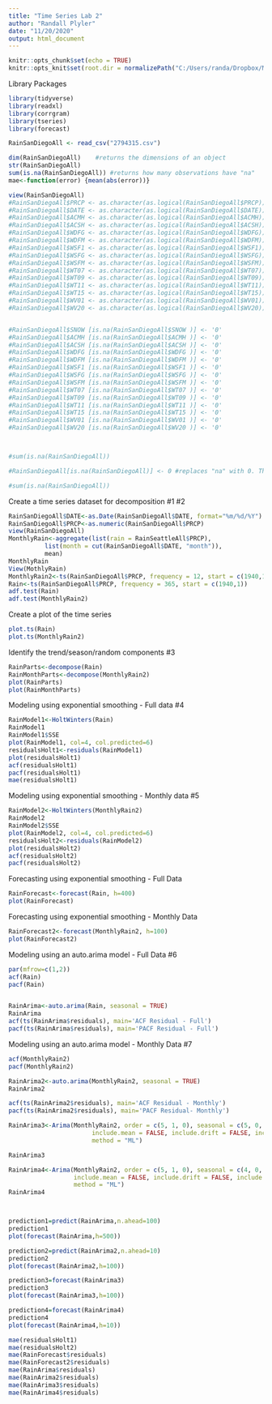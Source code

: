 ```yaml
---
title: "Time Series Lab 2"
author: "Randall Plyler"
date: "11/20/2020"
output: html_document
---
```


```r
knitr::opts_chunk$set(echo = TRUE)
knitr::opts_knit$set(root.dir = normalizePath("C:/Users/randa/Dropbox/Masters/Autumn/TBANLT 540 Applied Regression Analysis/Time Series Lab 2"))
```


Library Packages

```r

library(tidyverse)
library(readxl)
library(corrgram)
library(tseries)
library(forecast)
```


```r
RainSanDiegoAll <- read_csv("2794315.csv")

```

```r
dim(RainSanDiegoAll)    #returns the dimensions of an object
str(RainSanDiegoAll)
sum(is.na(RainSanDiegoAll)) #returns how many observations have "na"
mae<-function(error) {mean(abs(error))}

```


```r

view(RainSanDiegoAll)
#RainSanDiegoAll$PRCP <- as.character(as.logical(RainSanDiegoAll$PRCP))
#RainSanDiegoAll$DATE <- as.character(as.logical(RainSanDiegoAll$DATE))
#RainSanDiegoAll$ACMH <- as.character(as.logical(RainSanDiegoAll$ACMH))
#RainSanDiegoAll$ACSH <- as.character(as.logical(RainSanDiegoAll$ACSH))
#RainSanDiegoAll$WDFG <- as.character(as.logical(RainSanDiegoAll$WDFG))
#RainSanDiegoAll$WDFM <- as.character(as.logical(RainSanDiegoAll$WDFM))
#RainSanDiegoAll$WSF1 <- as.character(as.logical(RainSanDiegoAll$WSF1))
#RainSanDiegoAll$WSFG <- as.character(as.logical(RainSanDiegoAll$WSFG))
#RainSanDiegoAll$WSFM <- as.character(as.logical(RainSanDiegoAll$WSFM))
#RainSanDiegoAll$WT07 <- as.character(as.logical(RainSanDiegoAll$WT07))
#RainSanDiegoAll$WT09 <- as.character(as.logical(RainSanDiegoAll$WT09))
#RainSanDiegoAll$WT11 <- as.character(as.logical(RainSanDiegoAll$WT11))
#RainSanDiegoAll$WT15 <- as.character(as.logical(RainSanDiegoAll$WT15))
#RainSanDiegoAll$WV01 <- as.character(as.logical(RainSanDiegoAll$WV01))
#RainSanDiegoAll$WV20 <- as.character(as.logical(RainSanDiegoAll$WV20))


#RainSanDiegoAll$SNOW [is.na(RainSanDiegoAll$SNOW )] <- '0' 
#RainSanDiegoAll$ACMH [is.na(RainSanDiegoAll$ACMH )] <- '0' 
#RainSanDiegoAll$ACSH [is.na(RainSanDiegoAll$ACSH )] <- '0' 
#RainSanDiegoAll$WDFG [is.na(RainSanDiegoAll$WDFG )] <- '0' 
#RainSanDiegoAll$WDFM [is.na(RainSanDiegoAll$WDFM )] <- '0' 
#RainSanDiegoAll$WSF1 [is.na(RainSanDiegoAll$WSF1 )] <- '0' 
#RainSanDiegoAll$WSFG [is.na(RainSanDiegoAll$WSFG )] <- '0' 
#RainSanDiegoAll$WSFM [is.na(RainSanDiegoAll$WSFM )] <- '0' 
#RainSanDiegoAll$WT07 [is.na(RainSanDiegoAll$WT07 )] <- '0' 
#RainSanDiegoAll$WT09 [is.na(RainSanDiegoAll$WT09 )] <- '0' 
#RainSanDiegoAll$WT11 [is.na(RainSanDiegoAll$WT11 )] <- '0' 
#RainSanDiegoAll$WT15 [is.na(RainSanDiegoAll$WT15 )] <- '0' 
#RainSanDiegoAll$WV01 [is.na(RainSanDiegoAll$WV01 )] <- '0' 
#RainSanDiegoAll$WV20 [is.na(RainSanDiegoAll$WV20 )] <- '0' 



#sum(is.na(RainSanDiegoAll))

#RainSanDiegoAll[is.na(RainSanDiegoAll)] <- 0 #replaces "na" with 0. This is a choice, statistically, but you can't run the regression without it

#sum(is.na(RainSanDiegoAll))


```

Create a time series dataset for decomposition #1 #2

```r

RainSanDiegoAll$DATE<-as.Date(RainSanDiegoAll$DATE, format="%m/%d/%Y")
RainSanDiegoAll$PRCP<-as.numeric(RainSanDiegoAll$PRCP)
view(RainSanDiegoAll)
MonthlyRain<-aggregate(list(rain = RainSeattleAll$PRCP), 
          list(month = cut(RainSanDiegoAll$DATE, "month")), 
          mean)
MonthlyRain
View(MothlyRain)
MonthlyRain2<-ts(RainSanDiegoAll$PRCP, frequency = 12, start = c(1940,1))
Rain<-ts(RainSanDiegoAll$PRCP, frequency = 365, start = c(1940,1))
adf.test(Rain)
adf.test(MonthlyRain2)

```


Create a plot of the time series


```r
plot.ts(Rain)
plot.ts(MonthlyRain2)

```


Identify the trend/season/random components #3

```r
RainParts<-decompose(Rain)
RainMonthParts<-decompose(MonthlyRain2)
plot(RainParts)
plot(RainMonthParts)
```

Modeling using exponential smoothing - Full data #4

```r
RainModel1<-HoltWinters(Rain)
RainModel1
RainModel1$SSE
plot(RainModel1, col=4, col.predicted=6)
residualsHolt1<-residuals(RainModel1)
plot(residualsHolt1)
acf(residualsHolt1)
pacf(residualsHolt1)
mae(residualsHolt1)
```

Modeling using exponential smoothing - Monthly data #5

```r
RainModel2<-HoltWinters(MonthlyRain2)
RainModel2
RainModel2$SSE
plot(RainModel2, col=4, col.predicted=6)
residualsHolt2<-residuals(RainModel2)
plot(residualsHolt2)
acf(residualsHolt2)
pacf(residualsHolt2)

```


Forecasting using exponential smoothing - Full Data

```r
RainForecast<-forecast(Rain, h=400)
plot(RainForecast)
```

Forecasting using exponential smoothing - Monthly Data

```r
RainForecast2<-forecast(MonthlyRain2, h=100)
plot(RainForecast2)
```

Modeling using an auto.arima model - Full Data #6

```r
par(mfrow=c(1,2))
acf(Rain)
pacf(Rain)


RainArima<-auto.arima(Rain, seasonal = TRUE)
RainArima
acf(ts(RainArima$residuals), main='ACF Residual - Full')
pacf(ts(RainArima$residuals), main='PACF Residual - Full')

```


Modeling using an auto.arima model - Monthly Data #7

```r
acf(MonthlyRain2)
pacf(MonthlyRain2)

RainArima2<-auto.arima(MonthlyRain2, seasonal = TRUE)
RainArima2

acf(ts(RainArima2$residuals), main='ACF Residual - Monthly')
pacf(ts(RainArima2$residuals), main='PACF Residual- Monthly')

```


```r
RainArima3<-Arima(MonthlyRain2, order = c(5, 1, 0), seasonal = c(5, 0, 0),
                       include.mean = FALSE, include.drift = FALSE, include.constant =TRUE,
                       method = "ML")

RainArima3

RainArima4<-Arima(MonthlyRain2, order = c(5, 1, 0), seasonal = c(4, 0, 0),
                  include.mean = FALSE, include.drift = FALSE, include.constant =TRUE,
                  method = "ML")
RainArima4



prediction1=predict(RainArima,n.ahead=100)
prediction1
plot(forecast(RainArima,h=500))

prediction2=predict(RainArima2,n.ahead=10)
prediction2
plot(forecast(RainArima2,h=100))

prediction3=forecast(RainArima3)
prediction3
plot(forecast(RainArima3,h=100))

prediction4=forecast(RainArima4)
prediction4
plot(forecast(RainArima4,h=10))


```


```r

mae(residualsHolt1)
mae(residualsHolt2)
mae(RainForecast$residuals)
mae(RainForecast2$residuals)
mae(RainArima$residuals)
mae(RainArima2$residuals)
mae(RainArima3$residuals)
mae(RainArima4$residuals)

```


